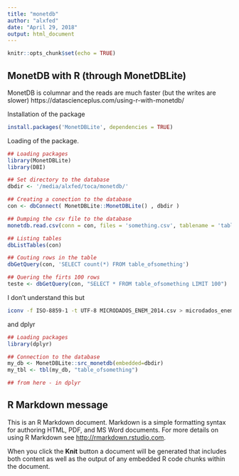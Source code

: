 ```yaml
---
title: "monetdb"
author: "alxfed"
date: "April 29, 2018"
output: html_document
---
```


```r
knitr::opts_chunk$set(echo = TRUE)
```

## MonetDB with R (through MonetDBLite)
MonetDB is columnar and the reads are much faster (but the writes are slower)
https://datascienceplus.com/using-r-with-monetdb/

Installation of the package

```r
install.packages('MonetDBLite', dependencies = TRUE)
```

Loading of the package.

```r
## Loading packages
library(MonetDBLite)
library(DBI)

## Set directory to the database
dbdir <- '/media/alxfed/toca/monetdb/'

## Creating a conection to the database
con <- dbConnect( MonetDBLite::MonetDBLite() , dbdir )

## Dumping the csv file to the database
monetdb.read.csv(conn = con, files = 'something.csv', tablename = 'table_ofsomething', header = TRUE, na.strings = '', delim = ',')

## Listing tables
dbListTables(con)

## Couting rows in the table
dbGetQuery(con, 'SELECT count(*) FROM table_ofsomething')

## Quering the firts 100 rows
teste <- dbGetQuery(con, "SELECT * FROM table_ofsomething LIMIT 100")

```

I don't understand this but

```bash
iconv -f ISO-8859-1 -t UTF-8 MICRODADOS_ENEM_2014.csv > microdados_enem2014.csv
```

and dplyr

```r
## Loading packages
library(dplyr)

## Connection to the database
my_db <- MonetDBLite::src_monetdb(embedded=dbdir)
my_tbl <- tbl(my_db, "table_ofsomething")

## from here - in dplyr
```

## R Markdown message

This is an R Markdown document. Markdown is a simple formatting syntax for authoring HTML, PDF, and MS Word documents. For more details on using R Markdown see <http://rmarkdown.rstudio.com>.

When you click the **Knit** button a document will be generated that includes both content as well as the output of any embedded R code chunks within the document. 